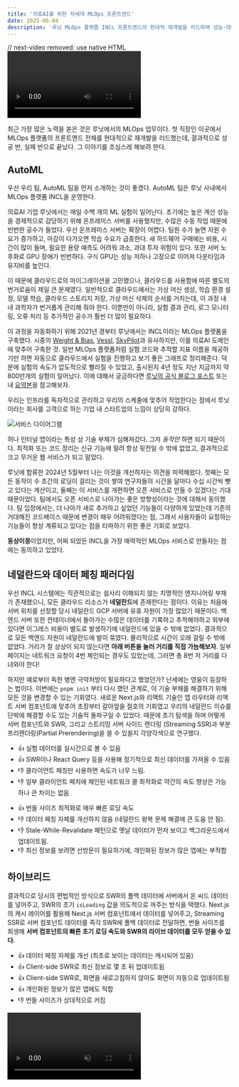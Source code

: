 ```yaml
---
title: '의료AI를 위한 차세대 MLOps 프론트엔드'
date: 2025-06-04
description: '루닛 MLOps 플랫폼 INCL 프론트엔드의 현대적 재개발을 리드하며 성능·데이터 페칭·아키텍처를 재설계한 이야기와 배움'
---
```


// next-video removed: use native HTML <video>

최근 가장 많은 노력을 쏟은 것은 루닛에서의 MLOps 업무이다. 첫 직장인 이곳에서 MLOps 플랫폼의 프론트엔드 전체를 현대적으로 재개발을 리드했는데, 결과적으로 성공 반, 실패 반으로 끝났다. 그 이야기를 조심스레 해보려 한다.

## AutoML

우선 우리 팀, AutoML 팀을 먼저 소개하는 것이 좋겠다. AutoML 팀은 루닛 사내에서 MLOps 플랫폼 INCL을 운영한다.

의료AI 기업 루닛에서는 매일 수백 개의 ML 실험이 일어난다. 초기에는 높은 계산 성능을 경제적으로 감당하기 위해 온프레미스 서버를 사용했지만, 수많은 수동 작업 때문에 빈번한 공수가 들었다. 우선 온프레미스 서버는 확장이 어렵다. 팀원 수가 늘면 자원 수요가 증가하고, 마감이 다가오면 학습 수요가 급증한다. 새 하드웨어 구매에는 비용, 시간이 많이 들며, 필요한 용량 예측도 어려워 과소, 과대 투자 위험이 있다. 또한 서버 노후화로 GPU 장애가 빈번하다. 구식 GPU는 성능 저하나 고장으로 이어져 다운타임과 유지비를 높인다.

이 때문에 클라우드로의 마이그레이션을 고민했으나, 클라우드를 사용함에 따른 별도의 번거로움이 제일 큰 문제였다. 일반적으로 클라우드에서는 가상 머신 생성, 학습 환경 설정, 모델 학습, 클라우드 스토리지 저장, 가상 머신 삭제의 순서를 거치는데, 이 과정 내내 과학자가 번거롭게 관리해 줘야 한다. 이뿐만이 아니라, 실험 결과 관리, 로그 모니터링, 오류 처리 등 추가적인 공수가 훨씬 더 많이 필요하다.

이 과정을 자동화하기 위해 2021년 경부터 루닛에서는 INCL이라는 MLOps 플랫폼을 구축했다. 시중의 [Weight & Bias](https://wandb.ai/), [Vessl](https://vessl.ai/), [SkyPilot](https://github.com/skypilot-org/skypilot)과 유사하지만, 이를 의료AI 도메인에 맞추어 구축한 것. 일반 MLOps 플랫폼처럼 실험 코드와 추적할 지표 이름을 제공하기만 하면 자동으로 클라우드에서 실험을 진행하고 보기 좋은 그래프로 정리해준다. 덕분에 실험의 속도가 압도적으로 빨라질 수 있었고, 출시된지 4년 정도 지난 지금까지 약 800만개의 실험이 일어났다. 이에 대해서 궁금하다면 [루닛의 공식 블로그 포스트](https://medium.com/lunit/intelligent-cloud-part-1-introduction-to-lunits-cloud-deep-learning-platform-for-efficient-94fd2da2a3f2) 또는 내 [요약본](.//ko/r/FC0D3A)을 참고해보자.

<Callout type="info" title="나는 이전 팀 리더님 말씀이 인상 깊었는데" icon="👑">

우리는 인프라를 독자적으로 관리하고 우리의 스케줄에 맞추어 작업한다는 점에서 루닛이라는 회사를 고객으로 하는 기업 내 스타트업의 느낌이 상당히 강하다.

</Callout>

![서비스 다이어그램](./02AAEE.png "서비스 다이어그램")

허나 인터널 앱이라는 특성 상 기술 부채가 심해져갔다. 그저 _동작만_ 하면 되기 때문이다. 최적화 또는 코드 정리는 신규 기능에 밀려 항상 뒷전일 수 밖에 없었고, 결과적으로 크고 무거운 웹 서비스가 되고 말았다.

루닛에 합류한 2024년 5월부터 나는 이것을 개선하자는 의견을 피력해왔다. 첫째는 모든 동작이 수 초간의 로딩이 걸리는 것이 쌓여 연구자들의 시간을 달마다 수십 시간씩 뺏고 있다는 계산이고, 둘째는 이 서비스를 개편하면 오픈 서비스로 만들 수 있겠다는 기대 때문이었다. 팀에서도 오픈 서비스로 나아가는 좋은 방향성이라는 것에 대해서 동의했다. 팀 입장에서는, 더 나아가 새로 추가하고 싶었던 기능들이 다양하게 있었는데 기존의 거대해진 코드베이스 때문에 변경이 매우 어려워졌다는 점, 그래서 사용자들이 요청하는 기능들이 항상 계류되고 있다는 점을 타파하기 위한 좋은 기회로 보았다.

**동상이몽**이었지만, 어찌 되었든 INCL을 가장 매력적인 MLOps 서비스로 만들자는 점에는 동의하고 있었다.

## 네덜란드와 데이터 페칭 패러다임

우선 INCL 시스템에는 직관적으로는 쉽사리 이해되지 않는 치명적인 엔지니어링 부채가 존재했으니, 모든 클라우드 리소스가 **네덜란드**에 존재한다는 점이다. 이유는 처음에 서버 위치를 선정할 당시 네덜란드 GCP 서버에 유휴 자원이 가장 많았기 때문이다. 백엔드 서버 또한 컨테이너에서 돌아가는 수많은 데이터를 기록하고 추적해야하고 외부에 있다면 이그레스 비용이 별도로 발생하기에 네덜란드에 있을 수 밖에 없었다. 결과적으로 모든 백엔드 자원이 네덜란드에 발이 묶였다. 물리적으로 시간이 오래 걸릴 수 밖에 없었다. 거리가 잘 상상이 되지 않는다면 **아래 버튼을 눌러 거리를 직접 가늠해보자**. 일부 페이지는 네트워크 요청이 4번 체인되는 경우도 있었는데, 그러면 총 8번 저 거리를 다녀와야 한다!

<KoreaNetherlandsGlobe lang="ko" />

하지만 예로부터 독한 병엔 극약처방이 필요하다고 했었던가? 난세에는 영웅이 등장하는 법이다. 이번에는 `pnpm init` 부터 다시 했던 관계로, 이 기술 부채를 해결하기 위해 모든 것을 변경할 수 있는 기회였다. 새로운 Next.js와 리액트 기술인 앱 라우터와 리액트 서버 컴포넌트에 맞추어 초장부터 갈아엎을 절호의 기회였고 우리의 네덜란드 이슈를 단박에 해결할 수도 있는 기술적 돌파구일 수 있었다. 때문에 초기 탐색을 하며 어떻게 서버 컴포넌트와 SWR, 그리고 스트리밍 서버 사이드 렌더링 (Streaming SSR)과 부분 프리렌더링(Partial Prerendering)을 쓸 수 있을지 각양각색으로 연구했다.


<Accordions>
<Accordion title="클라이언트 페칭">

- 👍 실험 데이터를 실시간으로 볼 수 있음
- 👍 SWR이나 React Query 등을 사용해 정기적으로 최신 데이터를 가져올 수 있음
- 👎 클라이언트 페칭만 사용하면 속도가 너무 느림.
- 👎 일부 클라이언트 페치에 체인된 네트워크 콜 최적화로 약간의 속도 향상은 가능하나 큰 차이는 없음

<Mermaid
  chart="
sequenceDiagram
    title 클라이언트 페칭
    autonumber
    actor 클라이언트
    participant 서버
    participant API
    participant API2
    클라이언트->>서버: INCL 요청
    서버->>클라이언트: HTML
    Note over 클라이언트: JS 실행 (스피너)
    클라이언트->>API: 페치
    API->>클라이언트: 신규 데이터
    클라이언트->>API2: 페치
    API2->>클라이언트: 신규 데이터
    클라이언트->>클라이언트: UI 렌더
"
/>

</Accordion>
<Accordion title="부분 프리렌더링 (리액트 서버 컴포넌트의 최신 패러다임)">

- 👍 번들 사이즈 최적화로 매우 빠른 로딩 속도
- 👎 데이터 페칭 자체를 개선하지 않음 (네덜란드 왕복 문제 해결에 큰 도움 안 됨).
- 👎 Stale-While-Revalidate 패턴으로 옛날 데이터가 먼저 보이고 백그라운드에서 업데이트됨.
- 👎 최신 정보를 보려면 선방문이 필요하기에, 개인화된 정보가 많은 앱에는 부적합

<Mermaid
  chart="
sequenceDiagram
    title 부분 프리렌더링
    autonumber
    actor 클라이언트
    participant 엣지
    participant 서버
    participant API
    participant API2 as API 2
    loop ISR
        서버->>API: 페치
        API->>서버: 데이터
        서버->>API2: 페치
        API2->>서버: 데이터
        서버->>엣지: 정적 HTML
    end
    %% request-time
    클라이언트->>엣지: incl.lunit.io 요청
    엣지->>클라이언트: 정적 HTML
    서버->>클라이언트: 점진적 스트리밍 렌더
"
/>

</Accordion>
</Accordions>

## 하이브리드

<Mermaid
  chart="
sequenceDiagram
    title Hybrid
    autonumber
    actor 클라이언트
    participant 엣지
    participant 서버 as Next 서버 컴포넌트
    participant API
    loop 갱신
        서버->>API: 페치
        API->>서버: 데이터
        서버->>엣지: 캐시 업데이트
    end
    %% request-time flow
    클라이언트->>엣지: incl.lunit.io 요청
    엣지->>클라이언트: HTML 스트리밍 + 초기 데이터 캐싱
    Note over 클라이언트: SWR 폴백 캐시 설정
    %% 클라이언트-side 라이브 업데이트
    클라이언트->>API: SWR 갱신 페치
    API->>클라이언트: 신규 데이터
    클라이언트->>클라이언트: UI 업데이트
"
/>

결과적으로 당시의 편법적인 방식으로 SWR의 폴백 데이터에 서버에서 온 씨드 데이터를 넣어주고, SWR의 초기 `isLoading` 값을 의도적으로 꺼주는 방식을 택했다. Next.js의 캐시 레이어를 활용해 Next.js 서버 컴포넌트에서 데이터를 넣어주고, Streaming SSR로 서버 컴포넌트 데이터를 즉각 SWR에 폴백 데이터로 전달하면, 번들 사이즈를 희생해 **서버 컴포넌트의 빠른 초기 로딩 속도와 SWR의 라이브 데이터를 모두 얻을 수 있다**.

- 👍 데이터 페칭 자체를 개선 (최초로 보이는 데이터는 캐시되어 있음)
- 👍 Client-side SWR로 최신 정보로 몇 초 뒤 업데이트됨
- 👍 Client-side SWR로, 화면을 새로고침하지 않아도 화면이 자동으로 업데이트됨
- 👍 개인화된 정보가 많은 앱에도 적합
- 👎 번들 사이즈가 상대적으로 커짐


<video src={F70351} loop muted autoPlay playsInline controls className="w-full h-auto" />



화면을 새로고침하지 않아도 최신 데이터로 자동으로 업데이트된다. 실험 결과를 지속적으로 모니터링하는 연구자 분들의 삶의 질을 가장 높여준 기능이다!





`isLoading`을 의도적으로 꺼주는 방식으로 제어한 이유는, 로딩 상태 제어를 SWR의 `isLoading`으로 일원화하고 싶었는데, SWR의 `isLoading`은 폴백 데이터가 있어도 최초 로딩에는 항상 참이기 때문에 서버에서 온 씨드 데이터가 있어도 로딩 화면이 보였기 때문이다. 현재는 여기서 더 발전한 패턴들이 존재하는데, 가장 대표적으로 Server에서 시작된 데이터로딩 프리페치 Promise를 클라이언트로 내려준 뒤 use 훅을 이용해 소비(consume)하는 방식이 있다. 다만 이 또한 서버 사이드 데이터 페칭이 오래 걸린다면 여전히 여러 방면으로 캐싱에 대한 고민을 해야한다.

결과적으로, 나는 PPR이나 서버 컴포넌트는 인터랙션이 많은 앱에는 부적합하다고 생각한다. 우리가 서버 컴포넌트를 쓴 이유는 Vercel에서 홍보하는 서버 컴포넌트의 이득보다는 Next.js Server Cache Directive를 쓰기 위함이 더 컸다. 만약 DB와 API 서버가 가까운 곳으로 옮겨지게 된다면, SWR만으로 충분할 것 같다. 실험 데이터는 수십 MB가 되는 경우도 있는데, Next.js Cache의 최대 크기가 2MB이기에 추가적인 우회가 필요했다는 것도 아쉽다.

## 현대적인 웹을 향해

### 넥스트 앱 라우터

이번에 Next App Router를 전격적으로 도입했는데, 다른 것들은 기존의 Pages Router와 방식이 달라졌을 뿐 압도적인 편의를 느끼지는 못했는데, Nested Layout은 압도적으로 편리했다 (`layout`과 `children`이 사각형이 아니면 그리기 어렵다는 문제가 있었지만 말이다). 이 패턴을 적극적으로 활용하여 다음과 같은 레이아웃도 구성할 수 있었는데...

### 밀러 컬럼

[밀러 컬럼](https://en.wikipedia.org/wiki/Miller_columns)이란, 여러 위계가 섞여있는 디렉터리에서 여러 컬럼들이 좌우로 길게 늘어선 것을 뜻한다.



![맥 파인더 밀러 컬럼](./6FDB19.png)



가령, 맥 파인더에서 볼 수 있는 이 화면도 밀러 컬럼의 일환이다.





유저, 프로젝트, 잡이 많고, 서로 다른 프로젝트의 많은 잡을 오고가야 하는 일이 있는데, 기존 구조는 이를 단순하게 Tree 구조 안에 엮어놓고, Tree 안에 Pagination까지 있는 구조라 Job을 찾기 매우 어려웠다.

때문에, 다음과 같은 구조를 만들어내고 싶었다.



![구상했던 URL, 그리고 데스크톱, 모바일 뷰](./C868F8.jpg)



이를 흔히 생각하는 중첩 레이아웃이라고 오해했지만, 그렇다면 모바일에서 메인 컨텐츠가 아닌 **리스트 뷰**가 보이게 하는 것이 어렵다.





얼핏 보면 단순해보이지만 App Router의 Nested Layout 없이는 정말로 골치 아프다. 결국 Blitz.js 및 FlightControl.dev의 Brandon Bayer님의 [메시지](https://x.com/flybayer/status/1818009089735279057)를 통해 큰 도움을 얻었는데, 바로 `layout.tsx`에 콘텐츠를 넣고, `page.tsx`를 의도적으로 비워놓는 것이다.




<video src={5F8BA9} loop muted playsInline controls className="w-full h-auto" />



여러 위계가 구분되어야하는 복잡한 데이터를, UI 편의성에 대한 심도 있는 고민과, Nested `layout.tsx`이라는 신기술을 기술적으로 깊게 이해하여 단 수백줄 선에서 구현한 것이 뿌듯했다.





최종적으로는 위와 같이 구현할 수 있었다. 여러 컬럼이 겹쳐있고, 선택되어 있는 컬럼은 마치 책꽂이에 꽂힌 책처럼 세로로 글자가 나타나며 접힌다. 당연히 각 컬럼마다 인피니트 스크롤, 컨텍스트 메뉴 (점 세개 메뉴), 정렬 및 필터링도 지원한다.

아직 초기여서 새로운 인터페이스에 적응하지 못한 분들도 있고 개선 피드백도 받고 있지만, 이와 같은 사용자 UX를 모든 면에 걸쳐 배려심 많은 인터페이스를 개발했고, 전반적으로 사용자들도 좋아하신다는 점을 확인했다.





만든 몇 가지 컴포넌트. 직접 사용해보자 (키보드 단축키는 위 `iframe`을 한 번 클릭하여 포커스를 줘야지만 동작한다.)





### 모바일 지원

어떤 작업을 하는 **작업 스튜디오** 앱은 주로 데스크톱 앱에만 집중하는 경향이 있다. 대부분의 작업이 데스크톱에서 이뤄질 것이기 때문이다. INCL도 그러했는데, AI 훈련은 기본 몇 시간 단위로 걸리기 때문에 이동 중에 짬짬이 훈련이 잘 되고 있는지 모바일에서 확인할 수요가 꾸준히 존재했다. 기존에는 모바일을 전혀 고려하지 않았기 때문에 사용자들이 매우 불편해했고, 이번에는 Tailwind의 반응형 UI를 활용해, **대부분의 코드를 공유하여** 데스크톱과 모바일에서 모두 잘 보이도록 개선했다.

<Horizontal>

![메트릭 그래프 뷰](./4040C0.png)

![잡 리스트 뷰](./B21ABE.png)

![프로젝트 테이블 뷰](./493D6E.png)

</Horizontal>

:::note


모바일에서도 시인성과 가독성을 고려하여, 내 나름대로 Apple의 휴먼 인터페이스 가이드라인이 지향하는 바를 모방해 디자인했다.

:::

## 오픈된 생태계를 향해

작업을 하면서 [TanStack/table](https://github.com/TanStack/table), [shadcn-ui/ui](https://github.com/shadcn-ui/ui) 같은 메이저 라이브러리는 물론 [toss/es-toolkit](https://github.com/toss/es-toolkit)나 [47ng/nuqs](https://github.com/47ng/nuqs)와 같은 새로운 오픈소스 라이브러리들을 적극 차용하고 개선하여 적재적소에 활용했을 뿐만 아니라, 기여하여 그들의 로드맵을 빚는데 도움을 주기도 했다. **하다가 막히는 상황이 생기면 업스트림 코드에 기여하는건 일상이 됐다**. 아래는 몇 가지 예시.

- [toss/es-toolkit: (feature) Add Custom Delimiter Support to flattenObject Utility #933](https://github.com/toss/es-toolkit/pull/933)
- [47ng/nuqs: Server-side \`clearOnDefault\` and \`urlKeys\`](https://github.com/47ng/nuqs/issues/679)
- [juliencrn/usehooks-ts: useLocalStorage Hydration Mismatch -- Need to setIsClient everywhere](https://github.com/juliencrn/usehooks-ts/issues/644)
- [vercel/next.js: Using Async Tags with Revalidate on Next.js Server Fetch Contaminates JSON Response](https://github.com/vercel/next.js/issues/73874)
- [vercel/swr: \`revalidateOnMount\` With Fallback triggers \`isLoading\` instead of \`isValidating\`](https://github.com/vercel/swr/issues/3046)
- [vercel/swr: Visiting 404 Not Found clears all SWR Cache](https://github.com/vercel/swr/issues/3002)

오픈 소스에 몇 가지 아쉬운 점을 적어보자면, TanStack 테이블은 데이터가 실시간으로 바뀌는 Row 데이터를 상정하고 제작한 것 같지 않았다. 예를 들어 Row 값이 변경되었을 때 테이블 페이지, 선택된 Row, 화면에 보여야하는 컬럼의 종류 등을 다루는 커스텀 로직들을 작성해줘야 한다.

`shadcn/ui`의 경우, 다이얼로그가 `React Portal`로 나오는데, 드래그 앤 드랍을 구현할 때 화면의 마우스 `offset`을 계산하기 번거로워지는 문제가 있었다. 결국 드래그 앤 드랍 다이얼로그는 Shadcn 다이얼로그와 동일하게 생긴 다이얼로그로 구현했다.

![드래그 앤 드랍 다이얼로그](./3E96D2.png)

## 상태 관리

SWR을 사용하게 되면서 내가 줄곧 주창했던 것은 상태 관리를 따로 하지 않아도 된다는 것이다. 어차피 모든 정보는 서버에서 관리되어야 하고, 서버 데이터를 직접 업데이트하고 그 데이터가 실시간으로 클라이언트에 SWR로 업데이트되면서 상태가 최신으로 유지될 것이기 때문에 굳이 상태 관리를 할 필요가 없다는 것이다.

흔히들 이런 말을 하면 복잡한 앱을 만든 경험이 없어서 그렇다고 논의가 일축되는 경향이 있고, 복잡한 앱에서 왜 그게 안 되는지 물어보아도 설득될만한 합당한 근거가 없었다. 그래서 내가 직접 그 경험을 해보았고, 복잡한 앱을 만든 경험이 없어서 그렇다는게 어떤 뜻인지 알게 되었다. 생각해보면, **프론트엔드 복잡성의 모든 문제는 API 통제의 부재에서 온다**. SWR은 하나의 엔드포인트에서 오는 상태를 최신으로 유지하고 관리하는데 특화되어 있는데, 여러가지 데이터가 조합되어서 상태를 표시하는 그래프의 경우 여러 가지 SWR을 훅을 `청기 🔵 들어` `백기 ⚪ 들어` 하는 거대한 SWR 훅을 만들어야 했다. 이를 나중에 커스텀 페치 함수를 만들어 확연한 간소화를 하긴 했지만, 결과적으로 여러 API들에서 오는 정보들을 **조합해서** 관리해야할 경우는 SWR 자체 만으로는 상태관리가 어렵다는 것이 결론이었다.

SWR만으로 상태관리를 한다는 것은, 하나의 기능을 위한 하나의 통합 API가 있을 때만 할 수 있던 이상적인 그림이었다. 그런 면에서 API들의 조합 SWR 훅들이 늘어나 관리 포인트가 늘어난 것이 무척 아쉽다. API 사양을 철저하게 명세를 못 한 문제였고, 우리 팀에 아직 명시적인 기술 PM이 없다는 점이 크게 와닿았다.

또한 서버에 저장되지 않는 정보들도 있다는 것이 문제였다. 예를 들어 사용자들이 설정해둔 그래프의 값이나 테이블 뷰 설정 등은 나는 [처음부터 URL에 기록되어야 한다고 생각했고](https://x.com/leerob/status/1708280997488333078), 그 URL을 사용자들이 북마크해서 사용해야한다고 생각했다. 근데 URL에 담기 어려운 대용량 데이터가 생기기 시작했고, 결국 [로컬 스토리지의 데이터와 URL 상태를 동기화해주는 코드](https://github.com/47ng/nuqs/discussions/606#discussioncomment-11850582)를 작성할 수 밖에 없었다. 이는 URL을 로컬 상태의 원천으로 잡고 싶어하는 내 상황에서는 최선 같기도 했다. 허나, 테이블 정보 등의 데이터는 `useLocalStorage`만을 전적으로 사용해야 했다.

<Callout type="info" title="물론 나는 여전히 상태관리 라이브러리를 도입하는 것보다" icon="📊">

하나의 View를 위한 하나의 API를 백엔드에서 구성해주거나, 최소한 여러 BE API를 조합해서 정리해주는 BFF를 구성해줘야 한다고 생각한다. 다만, 여러 현실적인 어려움으로, 다시 기회가 주어진다면 일부 정보들은 Local Storage Persistence를 사용하는 Zustand를 활용할 것 같다.

</Callout>

## 앞으로

리빌드에 대한 이야기를 했으니, 이제 왜 우리가 리빌드를 했고 어떤 꿈을 꾸고 있는지 알아보자.

### Cursor for ML

루닛은 ML의 Cursor를 만들고 싶어한다. 그 작업의 일환으로 INCL이라는 MLOps 플랫폼의 프론트엔드를 리빌드한 것이다. 이제 루닛은 여기에 여러 Agentic AI를 접목하여

<Callout type="info" title="사용자" icon="🧑‍💻">

지난번 하이퍼파라미터 최적화 실험에서, 서치 스페이스를 조금 늘려서 실험을 다시 해보자. 이번에는 V100 대신 A100을 써. 다 실행해서 정확도가 98%가 넘으면 나한테 슬랙으로 알려줘.

</Callout>

라고 유저가 입력하면 실험이 **알잘딱깔센** 진행되는 플랫폼을 만들고, 그를 이용해 의료 AI 발전을 가속화하는 비전을 꿈꾸고 있다. 즉, AutoML의 의미를 Automated ML에서 Autonomous ML로 전환하고 싶어한다.

### AI의 AWS

나는 그 과정에서 중간 단계 부산물 제품들, 가령 우리의 MLOps 제품들을 외부로 공개하여 플랫폼 기업으로 성장할 수 있다고 생각한다. 그 과정에서 이 중간 제품들을 의료 AI를 위한 캐시카우로 키울 수 있다고 생각한다.

![입사 초기에 보낸 슬랙 메시지](./08A8B8.png)

예를 들어, 아마존이 AWS를 왜 공개했을까? 당시 아마존은 인터넷 상점 1등을 공고히 하기 전이었고, AWS 제품군의 공개는 오히려 다른 오프라인 경쟁사들의 클라우드 전환을 도움으로 아마존을 위협할 수 있는 위험한 결정이었다. 그럼에도 아마존이 AWS를 공개한 것은 AWS를 아마존에 독립적인 상품군으로 키워 포트폴리오를 다각화하여 재정 안정성을 키움과 동시에 AWS 외부 고객을 통해 플랫폼을 안정화할 수 있는 방법이었기 때문이다. 이제는 AWS의 압도적인 영업이익률이 아마존의 박리다매 전략을 사실상 든든하게 뒷받침하고 있고, 아마존이 명실상부한 1등 이커머스로 성장할 수 있는 마중물이 되었다. 이 모든 것은, AWS를 외부로 공개하지 않았다면 일어날 수 없는 일이라고 생각한다.

나는 루닛의 ML 제품군이 비슷한 역할을 할 수 있다고 생각한다. 비록 시장에 수많은 제품군이 존재하지만, 루닛만큼 엔드-투-엔드 비용 최적화에 진심인 회사는 거의 없다. **요컨대 대부분의 MLOps 플랫폼 회사들은 고객이 손쉽게 비용 최적화를 할 수 없게 하는 것에 집중한다**. 때문에, 최소한의 비용 최적화만 해주고 고객에게 남은 금액을 청구하는 비즈니스 모델을 가진 반면, 루닛은 자신이 ML 트레이닝의 고객이기도 하고 ML 트레이닝 플랫폼의 제공자기도 하다. 양쪽의 정보를 모두 알고 있으니 전체 파이프라인에 걸쳐 모든 비용 최적화를 할 수 있고, [INCL은 거기에 특화되어 있다.](https://cho.sh/ko/r/C669C9). INCL을 사용하면 클라우드 유휴 자원을 적극적으로 절약하기에, 비용이 60-91% 가까이 절약된다. 고객 입장에서 메리트가 있지 않겠는가?

이런 이유로 나는 루닛의 MLOps 제품군이 외부로 공개되어 플랫폼 기업으로 성장할 수 있다고 생각한다.

## 우리 팀은 채용 중

- [시니어](https://wrkbl.ink/aw1ZHsB)
- [주니어](https://wrkbl.ink/6YGf3CJ)

이 맥락으로... 우리 팀에서 **나와 직접 일할 분**을 채용 중이다. 가장 뛰어난 MLOps 플랫폼을 발전시키고, Agent를 접목시켜서 ML계의 Cursor를 만들 사람을 찾고 있다. 이를 위해서는 백엔드, 프론트엔드, 인프라, AI 생태계 전반에 걸친 이해가 필요하다. 하나의 예를 들자면, 나는 LLM 등은 클라우드에서 유휴 자원을 찾기 어렵다는 문제를 해결하기 위해 개인 GPU 환경에서도 모델 학습 실험을 추적할 수 있도록 연동 작업을 진행 중이다. 클라우드 트레이닝의 편리함과, 유저 개인이 보유한 GPU의 강력함을 결합하는 작업이다. GitHub Action의 Self-hosted Runner와 비슷하다.

만약 자신이 **플랫폼에 대한 전반적으로 이해하고 있는 엔지니어라면** 그리고 **ML의 Cursor를 만드는 꿈**에 함께하고 싶은 사람이라면 채용 공고에 **무작정** 지원을 해보자. 이렇게 이야기할 수 있는 이유는 나 역시 루닛에 무작정 지원했고 그 _두드리면 열릴 것이다!_ 라는 마음가짐이 나를 여기까지 데려왔기 때문이다.



<Accordions>
<Accordion title="🏋️ 임팩트">

- 업무 효율 증가 및 재정적 영향
  - 사용자 1인당 하루 평균 절약 시간: 약 8.45분
  - 월간 총 절약 시간(30명 기준): 약 10.5일
  - [AI 직군 평균 연봉 1억원](https://biz.heraldcorp.com/article/3355824#:~:text=AI%20%EB%93%B1%20%EA%B0%9C%EB%B0%9C%20%EC%A7%81%EA%B5%B0%EC%9D%98%20%EC%97%B0%EB%B4%89%EC%9D%80%201%EC%96%B5100%EB%A7%8C%EC%9B%90)으로 계산할 시 **연간 2억 원 이상의 비용 절감 효과**

- 새로운 INCL의 사용자 만족도
  - 기존 INCL 평균 만족도: 7.14 / 10
  - 새로운 INCL 평균 만족도: 8.48 / 10
  - 생산성 향상 경험: 사용자의 84%가 생산성 증가를 느낌

</Accordion>
</Accordions>
